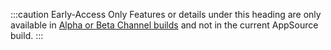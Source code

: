 :::caution Early-Access Only
Features or details under this heading are only available in [Alpha or Beta Channel builds](/community/early-access) and not in the current AppSource build.
:::
